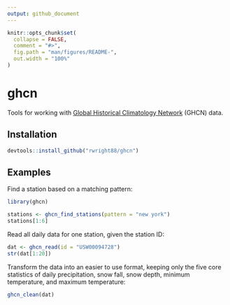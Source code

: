 ```yaml
---
output: github_document
---
```


<!-- README.md is generated from README.Rmd. Please edit that file -->

```r
knitr::opts_chunk$set(
  collapse = FALSE,
  comment = "#>",
  fig.path = "man/figures/README-",
  out.width = "100%"
)
```

# ghcn

Tools for working with [Global Historical Climatology Network](https://www.ncdc.noaa.gov/ghcn-daily-description) (GHCN) data.

## Installation

```r
devtools::install_github("rwright88/ghcn")
```

## Examples

Find a station based on a matching pattern:

```r
library(ghcn)

stations <- ghcn_find_stations(pattern = "new york")
stations[1:6]
```

Read all daily data for one station, given the station ID:

```r
dat <- ghcn_read(id = "USW00094728")
str(dat[1:20])
```

Transform the data into an easier to use format, keeping only the five core statistics of daily precipitation, snow fall, snow depth, minimum temperature, and maximum temperature:

```r
ghcn_clean(dat)
```
